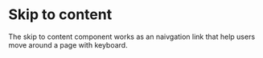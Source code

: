 
# Skip to content

The skip to content component works as an naivgation link that help users move around a page with keyboard.

<Preview withToolbar>
  <Story id="components-skip-to-content--default-story" height="160px" />
</Preview>
